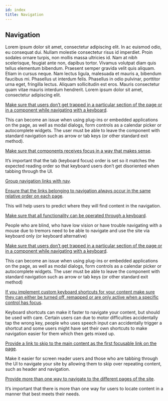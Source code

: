 ```yaml
---
id: index
title: Navigation
---
```



<Card icon="🧭">

## Navigation

Lorem ipsum dolor sit amet, consectetur adipiscing elit. In ac euismod odio, eu consequat dui. Nullam molestie consectetur risus id imperdiet. Proin sodales ornare turpis, non mollis massa ultricies id. Nam at nibh scelerisque, feugiat ante non, dapibus tortor. Vivamus volutpat diam quis tellus elementum bibendum. Praesent semper gravida velit quis aliquam. Etiam in cursus neque. Nam lectus ligula, malesuada et mauris a, bibendum faucibus mi. Phasellus ut interdum felis. Phasellus in odio pulvinar, porttitor urna eget, fringilla lectus. Aliquam sollicitudin est eros. Mauris consectetur quam vitae mauris interdum hendrerit. Lorem ipsum dolor sit amet, consectetur adipiscing elit.

</Card>


<CategoryItem id="avoid-navigation-trap">

[Make sure that users don’t get trapped in a particular section of the page or in a component while navigating with a keyboard](avoid-navigation-trap.md).

This can become an issue when using plug-ins or embedded applications on the page, as well as modal dialogs, form controls as a calendar picker or autocomplete widgets. The user must be able to leave the component with standard navigation such as arrow or tab keys (or other standard exit method).

</CategoryItem>


<CategoryItem id="componentsfocus">

[Make sure that components receives focus in a way that makes sense](components-focus.md).

It’s important that the tab (keyboard focus) order is set so it matches the expected reading order so that keyboard users don’t get disoriented when tabbing through the UI.

</CategoryItem>


<CategoryItem id="link-nav-grouping">

[Group navigation links with nav](link-nav-grouping.md).



</CategoryItem>



<CategoryItem id="nav-link-same-order">

[Ensure that the links belonging to navigation always occur in the same relative order on each page](nav-link-same-order.md).

This will help users to predict where they will find content in the navigation. 

</CategoryItem>


<CategoryItem id="full-keyboard-interactions">

[Make sure that all functionality can be operated through a keyboard](full-keyboard-interactions.md).

People who are blind, who have low vision or have trouble navigating with a mouse due to tremors need to be able to navigate and use the site via keyboard only (or keyboard alternative) 

</CategoryItem>


<CategoryItem id="avoid-navigation-trap">

[Make sure that users don’t get trapped in a particular section of the page or in a component while navigating with a keyboard](avoid-navigation-trap.md).

This can become an issue when using plug-ins or embedded applications on the page, as well as modal dialogs, form controls as a calendar picker or autocomplete widgets. The user must be able to leave the component with standard navigation such as arrow or tab keys (or other standard exit method)

</CategoryItem>


<CategoryItem id="keyboard-shortcuts">

[If you implement custom keyboard shortcuts for your content make sure they can either be turned off, remapped or are only active when a specific control has focus](keyboard-shortcuts.md).

Keyboard shortcuts can make it faster to navigate your content, but should be used with care. Certain users can due to motor difficulties accidentally tap the wrong key, people who uses speech input can accidentally trigger a shortcut and some users might have set their own shortcuts to make navigation easier for them which then gets mixed up.

</CategoryItem>


<CategoryItem id="link-to-main-content">

[Provide a link to skip to the main content as the first focusable link on the page](keyboard-shortcuts.md).

Make it easier for screen reader users and those who are tabbing through the UI to navigate your site by allowing them to skip over repeating content, such as header and navigation.

</CategoryItem>


<CategoryItem id="more-ways-navigation">

[Provide more than one way to navigate to the different pages of the site](more-ways-navigation.md).

It’s important that there is more than one way for users to locate content in a manner that best meets their needs.

</CategoryItem>
